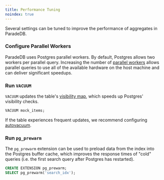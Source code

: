 ```yaml
---
title: Performance Tuning
noindex: true
---
```


Several settings can be tuned to improve the performance of aggregates in ParadeDB.

### Configure Parallel Workers

ParadeDB uses Postgres parallel workers. By default, Postgres allows two workers per parallel query.
Increasing the number of [parallel workers](/documentation/configuration/read-throughput) allows parallel queries to use all of the available hardware on the host machine and can deliver significant
speedups.

### Run `VACUUM`

`VACUUM` updates the table's [visibility map](https://www.postgresql.org/docs/current/storage-vm.html),
which speeds up Postgres' visibility checks.

```sql
VACUUM mock_items;
```

If the table experiences frequent updates, we recommend configuring [autovacuum](https://www.postgresql.org/docs/current/routine-vacuuming.html).

### Run `pg_prewarm`

The `pg_prewarm` extension can be used to preload data from the index into the Postgres buffer cache, which
improves the response times of "cold" queries (i.e. the first search query after Postgres has restarted).

```sql
CREATE EXTENSION pg_prewarm;
SELECT pg_prewarm('search_idx');
```
